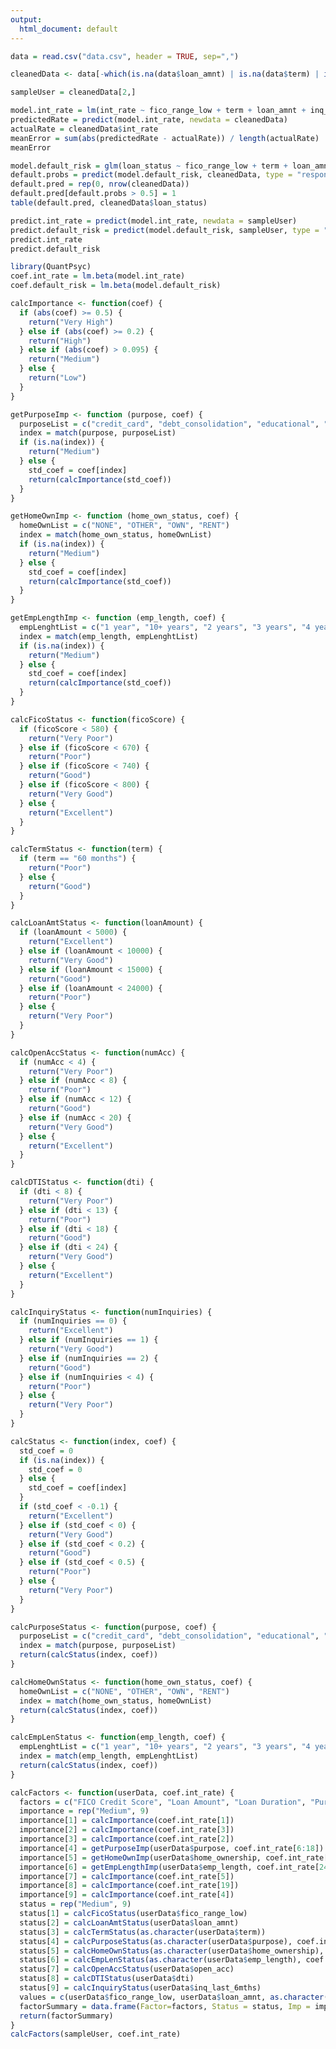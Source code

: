 ```yaml
---
output:
  html_document: default
---
```

```r
data = read.csv("data.csv", header = TRUE, sep=",")

cleanedData <- data[-which(is.na(data$loan_amnt) | is.na(data$term) | is.na(data$purpose) | is.na(data$dti) | is.na(data$addr_state) | is.na(data$home_ownership) | is.na(data$annual_inc) | is.na(data$fico_range_low) | is.na(data$open_acc) | is.na(data$revol_bal) | is.na(data$inq_last_6mths) | is.na(data$emp_length)),]

sampleUser = cleanedData[2,]

model.int_rate = lm(int_rate ~ fico_range_low + term + loan_amnt + inq_last_6mths + open_acc + purpose + dti + home_ownership + emp_length, data = cleanedData)
predictedRate = predict(model.int_rate, newdata = cleanedData)
actualRate = cleanedData$int_rate
meanError = sum(abs(predictedRate - actualRate)) / length(actualRate)
meanError

model.default_risk = glm(loan_status ~ fico_range_low + term + loan_amnt + inq_last_6mths + open_acc + purpose + dti + home_ownership + emp_length, data = cleanedData, family = binomial())
default.probs = predict(model.default_risk, cleanedData, type = "response")
default.pred = rep(0, nrow(cleanedData))
default.pred[default.probs > 0.5] = 1
table(default.pred, cleanedData$loan_status)

predict.int_rate = predict(model.int_rate, newdata = sampleUser)
predict.default_risk = predict(model.default_risk, sampleUser, type = "response")
predict.int_rate
predict.default_risk

library(QuantPsyc)
coef.int_rate = lm.beta(model.int_rate)
coef.default_risk = lm.beta(model.default_risk)

calcImportance <- function(coef) {
  if (abs(coef) >= 0.5) {
    return("Very High")
  } else if (abs(coef) >= 0.2) {
    return("High")
  } else if (abs(coef) > 0.095) {
    return("Medium")
  } else {
    return("Low")
  }
}

getPurposeImp <- function (purpose, coef) {
  purposeList = c("credit_card", "debt_consolidation", "educational", "home_improvement", "house", "major_purchase", "medical", "moving", "other", "renewable_energy", "small_business", "vacation", "wedding")
  index = match(purpose, purposeList)
  if (is.na(index)) {
    return("Medium")
  } else {
    std_coef = coef[index]
    return(calcImportance(std_coef))
  }
}

getHomeOwnImp <- function (home_own_status, coef) {
  homeOwnList = c("NONE", "OTHER", "OWN", "RENT")
  index = match(home_own_status, homeOwnList)
  if (is.na(index)) {
    return("Medium")
  } else {
    std_coef = coef[index]
    return(calcImportance(std_coef))
  }
}

getEmpLengthImp <- function (emp_length, coef) {
  empLenghtList = c("1 year", "10+ years", "2 years", "3 years", "4 years", "5 years", "6 years", "7 years", "8 years", "9 years", "n/a")
  index = match(emp_length, empLenghtList)
  if (is.na(index)) {
    return("Medium")
  } else {
    std_coef = coef[index]
    return(calcImportance(std_coef))
  }
}

calcFicoStatus <- function(ficoScore) {
  if (ficoScore < 580) {
    return("Very Poor")
  } else if (ficoScore < 670) {
    return("Poor")
  } else if (ficoScore < 740) {
    return("Good")
  } else if (ficoScore < 800) {
    return("Very Good")
  } else {
    return("Excellent")
  }
}

calcTermStatus <- function(term) {
  if (term == "60 months") {
    return("Poor")
  } else {
    return("Good")
  }
}

calcLoanAmtStatus <- function(loanAmount) {
  if (loanAmount < 5000) {
    return("Excellent")
  } else if (loanAmount < 10000) {
    return("Very Good")
  } else if (loanAmount < 15000) {
    return("Good")
  } else if (loanAmount < 24000) {
    return("Poor")
  } else {
    return("Very Poor")
  }
}

calcOpenAccStatus <- function(numAcc) {
  if (numAcc < 4) {
    return("Very Poor")
  } else if (numAcc < 8) {
    return("Poor")
  } else if (numAcc < 12) {
    return("Good")
  } else if (numAcc < 20) {
    return("Very Good")
  } else {
    return("Excellent")
  }
}

calcDTIStatus <- function(dti) {
  if (dti < 8) {
    return("Very Poor")
  } else if (dti < 13) {
    return("Poor")
  } else if (dti < 18) {
    return("Good")
  } else if (dti < 24) {
    return("Very Good")
  } else {
    return("Excellent")
  }
}

calcInquiryStatus <- function(numInquiries) {
  if (numInquiries == 0) {
    return("Excellent")
  } else if (numInquiries == 1) {
    return("Very Good")
  } else if (numInquiries == 2) {
    return("Good")
  } else if (numInquiries < 4) {
    return("Poor")
  } else {
    return("Very Poor")
  }
}

calcStatus <- function(index, coef) {
  std_coef = 0
  if (is.na(index)) {
    std_coef = 0
  } else {
    std_coef = coef[index]
  }
  if (std_coef < -0.1) {
    return("Excellent")
  } else if (std_coef < 0) {
    return("Very Good")
  } else if (std_coef < 0.2) {
    return("Good")
  } else if (std_coef < 0.5) {
    return("Poor")
  } else {
    return("Very Poor")
  }
}

calcPurposeStatus <- function(purpose, coef) {
  purposeList = c("credit_card", "debt_consolidation", "educational", "home_improvement", "house", "major_purchase", "medical", "moving", "other", "renewable_energy", "small_business", "vacation", "wedding")
  index = match(purpose, purposeList)
  return(calcStatus(index, coef))
}

calcHomeOwnStatus <- function(home_own_status, coef) {
  homeOwnList = c("NONE", "OTHER", "OWN", "RENT")
  index = match(home_own_status, homeOwnList)
  return(calcStatus(index, coef))
}

calcEmpLenStatus <- function(emp_length, coef) {
  empLenghtList = c("1 year", "10+ years", "2 years", "3 years", "4 years", "5 years", "6 years", "7 years", "8 years", "9 years", "n/a")
  index = match(emp_length, empLenghtList)
  return(calcStatus(index, coef))
}

calcFactors <- function(userData, coef.int_rate) {
  factors = c("FICO Credit Score", "Loan Amount", "Loan Duration", "Purpose", "Home Ownership", "Employment Duration", "Open Accounts", "Debt to Income Ratio", "Inquiries in last 6 months")
  importance = rep("Medium", 9)
  importance[1] = calcImportance(coef.int_rate[1])
  importance[2] = calcImportance(coef.int_rate[3])
  importance[3] = calcImportance(coef.int_rate[2])
  importance[4] = getPurposeImp(userData$purpose, coef.int_rate[6:18])
  importance[5] = getHomeOwnImp(userData$home_ownership, coef.int_rate[20:23])
  importance[6] = getEmpLengthImp(userData$emp_length, coef.int_rate[24:34])
  importance[7] = calcImportance(coef.int_rate[5])
  importance[8] = calcImportance(coef.int_rate[19])
  importance[9] = calcImportance(coef.int_rate[4])
  status = rep("Medium", 9)
  status[1] = calcFicoStatus(userData$fico_range_low)
  status[2] = calcLoanAmtStatus(userData$loan_amnt)
  status[3] = calcTermStatus(as.character(userData$term))
  status[4] = calcPurposeStatus(as.character(userData$purpose), coef.int_rate[6:18])
  status[5] = calcHomeOwnStatus(as.character(userData$home_ownership), coef.int_rate[20:23])
  status[6] = calcEmpLenStatus(as.character(userData$emp_length), coef.int_rate[24:34])
  status[7] = calcOpenAccStatus(userData$open_acc)
  status[8] = calcDTIStatus(userData$dti)
  status[9] = calcInquiryStatus(userData$inq_last_6mths)
  values = c(userData$fico_range_low, userData$loan_amnt, as.character(userData$term), as.character(userData$purpose), as.character(userData$home_ownership), as.character(userData$emp_length), userData$open_acc, userData$dti,  userData$inq_last_6mths)
  factorSummary = data.frame(Factor=factors, Status = status, Imp = importance, Value = values)
  return(factorSummary)
}
calcFactors(sampleUser, coef.int_rate)
```

